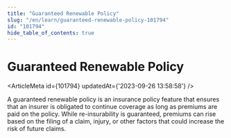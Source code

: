 ```yaml
---
title: "Guaranteed Renewable Policy"
slug: "/en/learn/guaranteed-renewable-policy-101794"
id: "101794"
hide_table_of_contents: true
---
```



# Guaranteed Renewable Policy

<ArticleMeta id={101794} updatedAt={'2023-09-26 13:58:58'} />
<div className='border-solid border-b border-t-0 my-4 border-[var(--ifm-color-gray-300)]' />

A guaranteed renewable policy is an insurance policy feature that ensures that an insurer is obligated to continue coverage as long as premiums are paid on the policy. While re-insurability is guaranteed, premiums can rise based on the filing of a claim, injury, or other factors that could increase the risk of future claims.

